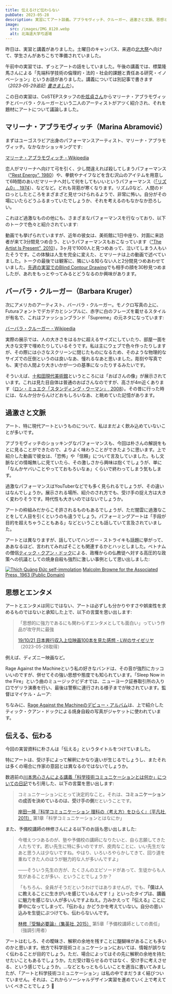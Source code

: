 ```yaml
---
title: 伝えるけど伝わらない
pubDate: 2023-05-28
description: 実習にてアート談義。アブラモヴィッチ、クルーガー、過激さと文脈、思想とエンタメ
image:
  src: /images/IMG_8120.webp
  alt: 北海道大学弓道場
---
```



昨日は、実習と講義がありました。土曜日のキャンパス、来週の[北大祭](https://hokudaisai.com/)へ向けて、学生さんがあちこちで準備されていました。

午前中の実習では、ずっとアートの話をしていました。午後の講義では、標葉隆馬さんによる「先端科学技術の倫理的・法的・社会的課題と責任ある研究・イノベーション」というお話がありました。講義については別記事で書きます（_2023-05-29追記: [書きました](/2023-05-29/)_）。

この日の実習は、CoSTEPスタッフの[朴炫貞さん](https://costep.open-ed.hokudai.ac.jp/staff/park-hyunjung)からマリーナ・アブラモヴィッチとバーバラ・クルーガーという二人のアーティストがアツく紹介され、それを題材にアートについて議論しました。

## マリーナ・アブラモヴィッチ（Marina Abramović）

まずはユーゴスラビア出身のパフォーマンスアーティスト、マリーナ・アブラモヴィッチ。なかなかショッキングです:

[マリーナ・アブラモヴィッチ - Wikipedia](https://ja.wikipedia.org/wiki/%E3%83%9E%E3%83%AA%E3%83%BC%E3%83%8A%E3%83%BB%E3%82%A2%E3%83%96%E3%83%A9%E3%83%A2%E3%83%B4%E3%82%A3%E3%83%83%E3%83%81)

恋人がマリーナへ向けて弓を引く、少し間違えれば殺してしまうパフォーマンス（["Rest Energy", 1980](https://www.moma.org/audio/playlist/243/3120)）や、拳銃やナイフなどを含む沢山のアイテムを用意して6時間のあいだマリーナへ対して何をしてもいいというパフォーマンス（[「リズム0」, 1974](https://ja.wikipedia.org/wiki/%E3%83%AA%E3%82%BA%E3%83%A00)）、などなど。どれも背筋が寒くなります。リズム0など、人間のドロっとしたところをまざまざと見せつけられるようで、非常に怖い。自分がその場にいたらどうふるまっていたでしょうか、それを考えるのもなかなか恐ろしい。

これほど過激なものの他にも、さまざまなパフォーマンスを行なっており、以下のトークで色々と紹介されています:

<YouTube videoId="M4so_Z9a_u0" />

動画でも挙げられていますが、近年の彼女は、美術館に1日中座り、対面に来訪者が来て3分間見つめ合う、というパフォーマンスもおこなっています（["The Artist Is Present", 2010](https://www.moma.org/learn/moma_learning/marina-abramovic-marina-abramovic-the-artist-is-present-2010/)）。3ヶ月で1000人と見つめあって、泣いてしまう人もいたそうです。この体験は人生を完全に変えた、とマリーナは上の動画で述べていました。トークの最後では観客に、隣にいる知らない人と2分間見つめあわせていました。[先週の実習でのBlind Contour Drawing](/2023-05-21/)でも相手の顔を30秒見つめましたが、あれをもっとやってみるとどうなるのか興味があります。

## バーバラ・クルーガー（Barbara Kruger）

次にアメリカのアーティスト、バーバラ・クルーガー。モノクロ写真の上に、Futuraフォントでデカデカとシンプルに、赤字に白のフレーズを載せるスタイルが有名で、これはファッションブランド「Supreme」の元ネタになっています:

[バーバラ・クルーガー - Wikipedia](https://ja.wikipedia.org/wiki/%E3%83%90%E3%83%BC%E3%83%90%E3%83%A9%E3%83%BB%E3%82%AF%E3%83%AB%E3%83%BC%E3%82%AC%E3%83%BC)

実際の展示では、人の大きさをはるかに超えるサイズにしていたり、部屋一面を大きな文字で埋めたりしているそうです。私は主にウェブで色々作ったりしますが、その際には小さなスクリーンに閉じたものになるため、そのような物理的なサイズでの圧倒というのは良いなあ、憧れるなあと思いました。彫刻や写真でも、実寸の人間より大きいかが一つの基準になったりするみたいです。

そういえば、[十和田現代美術館](https://towadaartcenter.com/)というところには「おばさんの像」が展示されています。これは見た目自体は普通のおばさんなのですが、高さが4m近くあります（[ロン・ミュエク「スタンディング・ウーマン」, 2008](https://towadaartcenter.com/collection/standing-woman/)）。その昔に行った時には、なんか分からんけどおもしろいなあ、と眺めていた記憶があります。

## 過激さと文脈

アート、特に現代アートというものについて、私はまだよく飲み込めていないことが多いです。

アブラモヴィッチのショッキングなパフォーマンスも、今回は朴さんの解説をもとに見ることができたので、よりよく味わうことができたように思います。上で紹介した動画で彼女は、「恐怖」や「信頼」について言及していました。もし文脈などの情報無しに見ていたら、その激しさから興味は抱くでしょうが、単に「なんかヤバいことやってておもろいなぁ」くらいで終わってしまう気もします。

過激なパフォーマンスはYouTuberなどでも多く見られるでしょうが、その違いはなんでしょうか。展示される場所、紹介のされ方でも、受け手の捉え方は大きく変わりそうです。時代性も大きいのではないでしょうか。

アートの枠組みだからこそ許されるものもあるでしょうが、ただ闇雲に過激なことをして人目を引くというのも違うでしょう。パフォーミングアートは「手段が目的を超えちゃうこともある」などということも話していて言及されていました。

アートとは異なりますが、話していてハンガー・ストライキも話題に挙がって、ああなるほど、言われてみればそことも関連するかとハッとしました。ベトナムの僧侶[ティック・クアン・ドック](https://ja.wikipedia.org/wiki/%E3%83%86%E3%82%A3%E3%83%83%E3%82%AF%E3%83%BB%E3%82%AF%E3%82%A2%E3%83%B3%E3%83%BB%E3%83%89%E3%83%83%E3%82%AF)による、政権からの仏教徒へ対する高圧的な政策への抗議としての焼身自殺も強烈に激しい事例として思い出しました:

<p>
<a href="https://ja.wikipedia.org/wiki/%E3%83%95%E3%82%A1%E3%82%A4%E3%83%AB:Th%C3%ADch_Qu%E1%BA%A3ng_%C4%90%E1%BB%A9c_self-immolation.jpg">
<img src="/images/2023-05-28-self-immolation.jpg" alt="Thích Quảng Đức self-immolation" /></a>
<a class="italic text-xs" href="https://ja.wikipedia.org/wiki/%E3%83%95%E3%82%A1%E3%82%A4%E3%83%AB:Th%C3%ADch_Qu%E1%BA%A3ng_%C4%90%E1%BB%A9c_self-immolation.jpg">Malcolm Browne for the Associated Press, 1963 (Public Domain)</a>
</p>

## 思想とエンタメ

アートとエンタメは同じではない、アートは必ずしも分かりやすさや娯楽性を求めるものではないと承知した上で、以下の言葉を思い出します:

> 「思想的に強力であるにも関わらずエンタメとしても面白い」っていう作品が攻守共に最強
>
> [19/10/21 日本興行収入上位映画100本を見た感想 - LWのサイゼリヤ](https://saize-lw.hatenablog.com/entry/20438301)（2023-05-28取得）

例えば、ディズニー映画など。

Rage Against the Machineという私の好きなバンドは、その音が強烈にカッコいいのですが、併せてその強い思想や態度でも知られています。「Sleep Now in the Fire」という曲のミュージックビデオでは、ニューヨーク証券取引所の入り口でゲリラ演奏を行い、最後は警察に連行される様子までが映されています。監督はマイケル・ムーア:

<YouTube videoId="kl4wkIPiTcY" />

ちなみに、[Rage Against the Machineのデビュー・アルバム](<https://en.wikipedia.org/wiki/Rage_Against_the_Machine_(album)>)は、上で紹介したティック・クアン・ドックによる焼身自殺の写真がジャケットに使われています。

## 伝える、伝わる

今回の実習資料に朴さんは「伝える」というタイトルをつけていました。

特にアートは、受け手によって解釈にかなり違いが生じるでしょうし、またそれは多くの場合に作家の意図とは異なるのではないでしょうか。

数週前の[川本思心さんによる講義「科学技術コミュニケーションとは何か」についての日記](/2023-05-14/)でも引用した、以下の言葉を思い出します:

> コミュニケーションにとって決定的なこと。それは、**コミュニケーションの成否を決めているのは、受け手の側**だということです。
>
> [岸田一隆『科学コミュニケーション 理科の〈考え方〉をひらく』（平凡社, 2011）](https://www.heibonsha.co.jp/book/b163521.html) 第1章「科学コミュニケーションとはなにか」

また、予備校講師の林修さんによる以下のお話も思い出しました:

> 今増えつつあるのが、塾や予備校の講師になりたいと、自ら志願してきた人たちです。若い先生に特に多いのですが、皮肉なことに、いい先生だなあと思う人は少ないですね。やはり、いろいろやらかしてきて、回り道を重ねてきた人のほうが魅力的な人が多いんですよ」
>
> ――そういう先生の方が、たくさんのエピソードがあって、生徒からも人気があることが多い、ということでしょうか？
>
> 「もちろん、全員がそうだというわけではありませんが。でも、**『僕は人に教えることに生きがいを感じているんです！』といったタイプは、講義に魅力を感じない人が多いんですよねえ。力みかえって『伝える』ことに夢中になってしまって、『伝わる』かどうかを考えていない。自分の思い込みを生徒にぶつけても、伝わらないんです。**
>
> [林修『受験必要論』（集英社, 2015）](https://www.shueisha.co.jp/books/items/contents.html?jdcn=08745372949366000000) 第5章「予備校講師としての責任」（強調引用者）

アートはむしろ、その曖昧さ、解釈の余地を残すことに醍醐味があることも多いのかと思います。他方で科学技術コミュニケーションにおいては、情報が誤りなく伝わることが目的でしょう。ただ、場合によってはその先に解釈の余地を持たせたいこともあるでしょうか。ただ受け取らせるのではなく、受け手に考えさせる、という感じでしょうか。...などともっともらしいことを適当に書いてみましたが、「アートと科学技術コミュニケーション」は私の中でまだうまく結びついていません。それは、これからソーシャルデザイン実習を進めていく上で考えていくべきことでしょう 🎯

